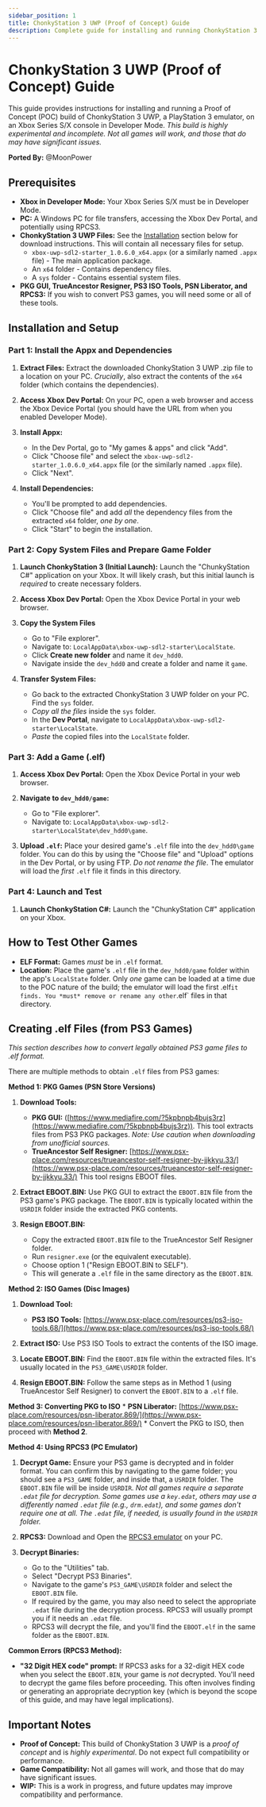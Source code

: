 ```yaml
---
sidebar_position: 1
title: ChonkyStation 3 UWP (Proof of Concept) Guide
description: Complete guide for installing and running ChonkyStation 3 UWP PS3 emulator on Xbox
---
```


# ChonkyStation 3 UWP (Proof of Concept) Guide

This guide provides instructions for installing and running a Proof of Concept (POC) build of ChonkyStation 3 UWP, a PlayStation 3 emulator, on an Xbox Series S/X console in Developer Mode.  *This build is highly experimental and incomplete.  Not all games will work, and those that do may have significant issues.*

**Ported By:** @MoonPower

## Prerequisites

*   **Xbox in Developer Mode:** Your Xbox Series S/X must be in Developer Mode.
*   **PC:** A Windows PC for file transfers, accessing the Xbox Dev Portal, and potentially using RPCS3.
*   **ChonkyStation 3 UWP Files:** See the [Installation](#installation) section below for download instructions.  This will contain all necessary files for setup.
    *   `xbox-uwp-sdl2-starter_1.0.6.0_x64.appx` (or a similarly named `.appx` file) - The main application package.
    *   An `x64` folder - Contains dependency files.
    *   A `sys` folder - Contains essential system files.
*  **PKG GUI, TrueAncestor Resigner, PS3 ISO Tools, PSN Liberator, and RPCS3:** If you wish to convert PS3 games, you will need some or all of these tools.

## Installation and Setup

### Part 1: Install the Appx and Dependencies

1.  **Extract Files:** Extract the downloaded ChonkyStation 3 UWP .zip file to a location on your PC.  *Crucially*, also extract the contents of the `x64` folder (which contains the dependencies).

2.  **Access Xbox Dev Portal:** On your PC, open a web browser and access the Xbox Device Portal (you should have the URL from when you enabled Developer Mode).

3.  **Install Appx:**
    *   In the Dev Portal, go to "My games & apps" and click "Add".
    *   Click "Choose file" and select the `xbox-uwp-sdl2-starter_1.0.6.0_x64.appx` file (or the similarly named `.appx` file).
    *   Click "Next".

4.  **Install Dependencies:**
    *   You'll be prompted to add dependencies.
    *   Click "Choose file" and add *all* the dependency files from the extracted `x64` folder, *one by one*.
    *   Click "Start" to begin the installation.

### Part 2: Copy System Files and Prepare Game Folder

1.  **Launch ChonkyStation 3 (Initial Launch):** Launch the "ChunkyStation C#" application on your Xbox. It will likely crash, but this initial launch is *required* to create necessary folders.

2. **Access Xbox Dev Portal:** Open the Xbox Device Portal in your web browser.
3. **Copy the System Files**
      *  Go to "File explorer".
     *   Navigate to: `LocalAppData\xbox-uwp-sdl2-starter\LocalState`.
     * Click **Create new folder** and name it `dev_hdd0`.
     * Navigate inside the `dev_hdd0` and create a folder and name it `game`.
4. **Transfer System Files:**
   *   Go back to the extracted ChonkyStation 3 UWP folder on your PC. Find the `sys` folder.
    *   *Copy all the files* inside the `sys` folder.
   * In the **Dev Portal**, navigate to `LocalAppData\xbox-uwp-sdl2-starter\LocalState`.
    *   *Paste* the copied files into the `LocalState` folder.

### Part 3: Add a Game (.elf)

1.  **Access Xbox Dev Portal:** Open the Xbox Device Portal in your web browser.

2.  **Navigate to `dev_hdd0/game`:**
     *   Go to "File explorer".
     *   Navigate to:  `LocalAppData\xbox-uwp-sdl2-starter\LocalState\dev_hdd0\game`.

3. **Upload `.elf`:** Place your desired game's `.elf` file into the `dev_hdd0\game` folder. You can do this by using the "Choose file" and "Upload" options in the Dev Portal, or by using FTP. *Do not rename the file*. The emulator will load the *first* `.elf` file it finds in this directory.

### Part 4: Launch and Test

1.  **Launch ChonkyStation C#:** Launch the "ChunkyStation C#" application on your Xbox.

## How to Test Other Games

*   **ELF Format:** Games *must* be in `.elf` format.
*   **Location:** Place the game's `.elf` file in the `dev_hdd0/game` folder within the app's `LocalState` folder.  Only *one* game can be loaded at a time due to the POC nature of the build; the emulator will load the first .elf` it finds. You *must* remove or rename any other `.elf` files in that directory.

## Creating .elf Files (from PS3 Games)

*This section describes how to convert legally obtained PS3 game files to .elf format.*

There are multiple methods to obtain `.elf` files from PS3 games:

**Method 1: PKG Games (PSN Store Versions)**

1.  **Download Tools:**
    *   **PKG GUI:** ([https://www.mediafire.com/?5kpbnpb4bujs3rz](https://www.mediafire.com/?5kpbnpb4bujs3rz)).  This tool extracts files from PS3 PKG packages. *Note: Use caution when downloading from unofficial sources.*
    *   **TrueAncestor Self Resigner:** [https://www.psx-place.com/resources/trueancestor-self-resigner-by-jjkkyu.33/](https://www.psx-place.com/resources/trueancestor-self-resigner-by-jjkkyu.33/) This tool resigns EBOOT files.

2.  **Extract EBOOT.BIN:** Use PKG GUI to extract the `EBOOT.BIN` file from the PS3 game's PKG package.  The `EBOOT.BIN` is typically located within the `USRDIR` folder inside the extracted PKG contents.

3.  **Resign EBOOT.BIN:**
    *   Copy the extracted `EBOOT.BIN` file to the TrueAncestor Self Resigner folder.
    *   Run `resigner.exe` (or the equivalent executable).
    *   Choose option 1 ("Resign EBOOT.BIN to SELF").
    *   This will generate a `.elf` file in the same directory as the `EBOOT.BIN`.

**Method 2: ISO Games (Disc Images)**

1.  **Download Tool:**
    *   **PS3 ISO Tools:** [https://www.psx-place.com/resources/ps3-iso-tools.68/](https://www.psx-place.com/resources/ps3-iso-tools.68/)

2.  **Extract ISO:** Use PS3 ISO Tools to extract the contents of the ISO image.

3.  **Locate EBOOT.BIN:**  Find the `EBOOT.BIN` file within the extracted files.  It's usually located in the `PS3_GAME\USRDIR` folder.

4.  **Resign EBOOT.BIN:** Follow the same steps as in Method 1 (using TrueAncestor Self Resigner) to convert the `EBOOT.BIN` to a `.elf` file.

**Method 3: Converting PKG to ISO**
    *   **PSN Liberator:** [https://www.psx-place.com/resources/psn-liberator.869/](https://www.psx-place.com/resources/psn-liberator.869/)
    * Convert the PKG to ISO, then proceed with **Method 2**.

**Method 4: Using RPCS3 (PC Emulator)**

1.  **Decrypt Game:** Ensure your PS3 game is decrypted and in folder format. You can confirm this by navigating to the game folder; you should see a `PS3_GAME` folder, and inside that, a `USRDIR` folder. The `EBOOT.BIN` file will be inside `USRDIR`.  *Not all games require a separate `.edat` file for decryption. Some games use a `key.edat`, others may use a differently named `.edat` file (e.g., `drm.edat`), and some games don't require one at all.  The `.edat` file, if needed, is usually found in the `USRDIR` folder.*

2.  **RPCS3:** Download and Open the [RPCS3 emulator](https://rpcs3.net/) on your PC.

3.  **Decrypt Binaries:**
    *   Go to the "Utilities" tab.
    *   Select "Decrypt PS3 Binaries".
    *   Navigate to the game's `PS3_GAME\USRDIR` folder and select the `EBOOT.BIN` file.
    *   If required by the game, you may also need to select the appropriate `.edat` file during the decryption process. RPCS3 will usually prompt you if it needs an `.edat` file.
    *   RPCS3 will decrypt the file, and you'll find the `EBOOT.elf` in the same folder as the `EBOOT.BIN`.

**Common Errors (RPCS3 Method):**

*   **"32 Digit HEX code" prompt:** If RPCS3 asks for a 32-digit HEX code when you select the `EBOOT.BIN`, your game is *not* decrypted. You'll need to decrypt the game files before proceeding.  This often involves finding or generating an appropriate decryption key (which is beyond the scope of this guide, and may have legal implications).

## Important Notes

*   **Proof of Concept:**  This build of ChonkyStation 3 UWP is a *proof of concept* and is *highly experimental*. Do not expect full compatibility or performance.
*   **Game Compatibility:** Not all games will work, and those that do may have significant issues.
*   **WIP:**  This is a work in progress, and future updates may improve compatibility and performance.